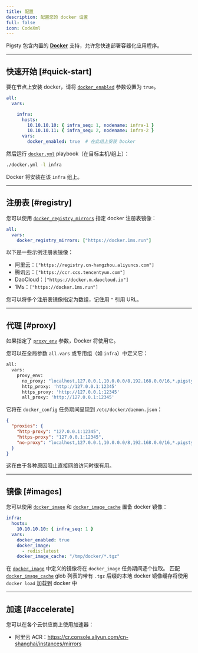 ```yaml
---
title: 配置
description: 配置您的 docker 设置
full: false
icon: CodeXml
---
```


Pigsty 包含内置的 [**Docker**](https://www.docker.com/) 支持，允许您快速部署容器化应用程序。


--------

## 快速开始 [#quick-start]

要在节点上安装 docker，请将 [`docker_enabled`](/zh/docker/param#docker_enabled) 参数设置为 `true`。

```yaml
all:
  vars:

    infra:
      hosts:
        10.10.10.10: { infra_seq: 1, nodename: infra-1 }
        10.10.10.11: { infra_seq: 2, nodename: infra-2 }
      vars:
        docker_enabled: true  # 在此组上安装 Docker
```

然后运行 [`docker.yml`](/zh/docker/playbook) playbook（在目标主机/组上）：

```bash title="~/pigsty"
./docker.yml -l infra
```

Docker 将安装在该 `infra` 组上。


--------

## 注册表 [#registry]

您可以使用 [`docker_registry_mirrors`](/zh/docker/param#docker_registry_mirrors) 指定 docker 注册表镜像：

```yaml
all:
  vars:
    docker_registry_mirrors: ["https://docker.1ms.run"]
```

以下是一些示例注册表镜像：

- 阿里云：`["https://registry.cn-hangzhou.aliyuncs.com"]`
- 腾讯云：`["https://ccr.ccs.tencentyun.com"]`
- DaoCloud：`["https://docker.m.daocloud.io"]`
- 1Ms：`["https://docker.1ms.run"]`

您可以将多个注册表镜像指定为数组，记住用 `"` 引用 URL。


--------

## 代理 [#proxy]

如果指定了 [`proxy_env`](/zh/infra/param#proxy_env) 参数，Docker 将使用它。

您可以在全局参数 `all.vars` 或专用组（如 `infra`）中定义它：

```bash
all:
  vars:
    proxy_env:
      no_proxy: "localhost,127.0.0.1,10.0.0.0/8,192.168.0.0/16,*.pigsty,*.aliyun.com,mirrors.*"
      http_proxy: 'http://127.0.0.1:12345'
      https_proxy: 'http://127.0.0.1:12345'
      all_proxy: 'http://127.0.0.1:12345'
```

它将在 `docker_config` 任务期间呈现到 `/etc/docker/daemon.json`：

```json
{
  "proxies": {
    "http-proxy": "127.0.0.1:12345",
    "https-proxy": "127.0.0.1:12345",
    "no-proxy": "localhost,127.0.0.1,10.0.0.0/8,192.168.0.0/16,*.pigsty,*.aliyun.com,mirrors.*,*.tsinghua.edu.cn"
  }
}
```

这在由于各种原因阻止直接网络访问时很有用。



--------

## 镜像 [#images]

您可以使用 [`docker_image`](/zh/docker/param#docker_image) 和 [`docker_image_cache`](/zh/docker/param#docker_image_cache) 置备 docker 镜像：

```yaml
infra:
  hosts:
    10.10.10.10: { infra_seq: 1 }
  vars:
    docker_enabled: true
    docker_image:
      - redis:latest
    docker_image_cache: "/tmp/docker/*.tgz"
```

在 [`docker_image`](/zh/docker/param#docker_image) 中定义的镜像将在 `docker_image` 任务期间逐个拉取。
匹配 [`docker_image_cache`](/zh/docker/param#docker_image_cache) glob 列表的带有 `.tgz` 后缀的本地 docker 镜像缓存将使用 `docker load` 加载到 docker 中



--------

## 加速 [#accelerate]

您可以在各个云供应商上使用加速器：

- 阿里云 ACR：https://cr.console.aliyun.com/cn-shanghai/instances/mirrors